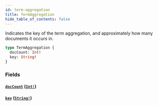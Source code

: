 ```yaml
---
id: term-aggregation
title: TermAggregation
hide_table_of_contents: false
---
```



Indicates the key of the term aggregation, and approximately how many documents it occurs in. 

```graphql
type TermAggregation {
  docCount: Int!
  key: String!
}
```


### Fields

#### [`docCount`](#) ([`Int!`](/developers/demandhq-apis/demand-api/graphql/reference/scalars/int))




#### [`key`](#) ([`String!`](/developers/demandhq-apis/demand-api/graphql/reference/scalars/string))






